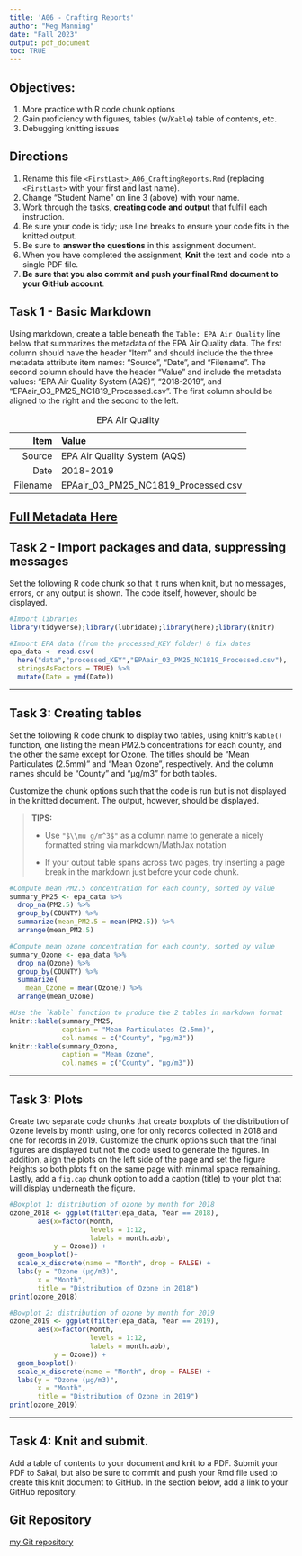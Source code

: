```yaml
---
title: 'A06 - Crafting Reports'
author: "Meg Manning" 
date: "Fall 2023"
output: pdf_document
toc: TRUE
---
```


\listoftables

## Objectives:

1.  More practice with R code chunk options
2.  Gain proficiency with figures, tables (w/`Kable`) table of contents, etc.
3.  Debugging knitting issues

## Directions

1.  Rename this file `<FirstLast>_A06_CraftingReports.Rmd` (replacing `<FirstLast>` with your first and last name).
2.  Change "Student Name" on line 3 (above) with your name.
3.  Work through the tasks, **creating code and output** that fulfill each instruction.
4.  Be sure your code is tidy; use line breaks to ensure your code fits in the knitted output.
5.  Be sure to **answer the questions** in this assignment document.
6.  When you have completed the assignment, **Knit** the text and code into a single PDF file.
7.  **Be sure that you also commit and push your final Rmd document to your GitHub account**.

## Task 1 - Basic Markdown

Using markdown, create a table beneath the `Table: EPA Air Quality` line below that summarizes the metadata of the EPA Air Quality data. The first column should have the header "Item" and should include the the three metadata attribute item names: "Source", "Date", and "Filename". The second column should have the header "Value" and include the metadata values: "EPA Air Quality System (AQS)", "2018-2019", and "EPAair_O3_PM25_NC1819_Processed.csv". The first column should be aligned to the right and the second to the left.

|     Item | Value                               |
|---------:|:------------------------------------|
|   Source | EPA Air Quality System (AQS)        |
|     Date | 2018-2019                           |
| Filename | EPAair_03_PM25_NC1819_Processed.csv |

: EPA Air Quality

## [Full Metadata Here](https://aqs.epa.gov/aqsweb/documents/AQS_Format.html)

## Task 2 - Import packages and data, suppressing messages

Set the following R code chunk so that it runs when knit, but no messages, errors, or any output is shown. The code itself, however, should be displayed.

```r
#Import libraries
library(tidyverse);library(lubridate);library(here);library(knitr)

#Import EPA data (from the processed_KEY folder) & fix dates
epa_data <- read.csv(
  here("data","processed_KEY","EPAair_O3_PM25_NC1819_Processed.csv"),
  stringsAsFactors = TRUE) %>% 
  mutate(Date = ymd(Date))
```

------------------------------------------------------------------------

## Task 3: Creating tables

Set the following R code chunk to display two tables, using knitr's `kable()` function, one listing the mean PM2.5 concentrations for each county, and the other the same except for Ozone. The titles should be "Mean Particulates (2.5mm)" and "Mean Ozone", respectively. And the column names should be "County" and "µg/m3" for both tables.

Customize the chunk options such that the code is run but is not displayed in the knitted document. The output, however, should be displayed.

> **TIPS:**
>
> -   Use `"$\\mu g/m^3$"` as a column name to generate a nicely formatted string via markdown/MathJax notation
>
> -   If your output table spans across two pages, try inserting a page break in the markdown just before your code chunk.

\newpage

```r
#Compute mean PM2.5 concentration for each county, sorted by value
summary_PM25 <- epa_data %>% 
  drop_na(PM2.5) %>% 
  group_by(COUNTY) %>% 
  summarize(mean_PM2.5 = mean(PM2.5)) %>% 
  arrange(mean_PM2.5)

#Compute mean ozone concentration for each county, sorted by value
summary_Ozone <- epa_data %>% 
  drop_na(Ozone) %>% 
  group_by(COUNTY) %>% 
  summarize(
    mean_Ozone = mean(Ozone)) %>% 
  arrange(mean_Ozone)

#Use the `kable` function to produce the 2 tables in markdown format
knitr::kable(summary_PM25, 
             caption = "Mean Particulates (2.5mm)", 
             col.names = c("County", "µg/m3"))
knitr::kable(summary_Ozone, 
             caption = "Mean Ozone",
             col.names = c("County", "µg/m3"))
```

------------------------------------------------------------------------

## Task 3: Plots

Create two separate code chunks that create boxplots of the distribution of Ozone levels by month using, one for only records collected in 2018 and one for records in 2019. Customize the chunk options such that the final figures are displayed but not the code used to generate the figures. In addition, align the plots on the left side of the page and set the figure heights so both plots fit on the same page with minimal space remaining. Lastly, add a `fig.cap` chunk option to add a caption (title) to your plot that will display underneath the figure.

```r
#Boxplot 1: distribution of ozone by month for 2018
ozone_2018 <- ggplot(filter(epa_data, Year == 2018), 
       aes(x=factor(Month, 
                    levels = 1:12, 
                    labels = month.abb), 
           y = Ozone)) +
  geom_boxplot()+
  scale_x_discrete(name = "Month", drop = FALSE) +
  labs(y = "Ozone (µg/m3)",
       x = "Month",
       title = "Distribution of Ozone in 2018")
print(ozone_2018)

#Bowplot 2: distribution of ozone by month for 2019
ozone_2019 <- ggplot(filter(epa_data, Year == 2019), 
       aes(x=factor(Month, 
                    levels = 1:12, 
                    labels = month.abb), 
           y = Ozone)) +
  geom_boxplot()+
  scale_x_discrete(name = "Month", drop = FALSE) +
  labs(y = "Ozone (µg/m3)",
       x = "Month",
       title = "Distribution of Ozone in 2019")
print(ozone_2019)
```

------------------------------------------------------------------------

\newpage

## Task 4: Knit and submit.

Add a table of contents to your document and knit to a PDF. Submit your PDF to Sakai, but also be sure to commit and push your Rmd file used to create this knit document to GitHub. In the section below, add a link to your GitHub repository.

## Git Repository

[my Git repository]()
